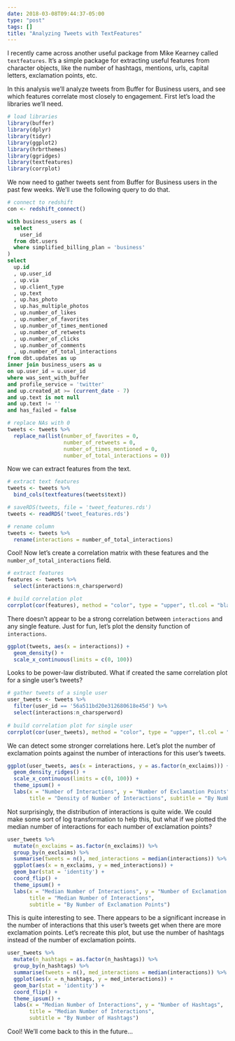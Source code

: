```yaml
---
date: 2018-03-08T09:44:37-05:00
type: "post"
tags: []
title: "Analyzing Tweets with TextFeatures"
---
```


I recently came across another useful package from Mike Kearney called `textfeatures`. It's a simple package for extracting useful features from character objects, like the number of hashtags, mentions, urls, capital letters, exclamation points, etc.

In this analysis we'll analyze tweets from Buffer for Business users, and see which features correlate most closely to engagement. First let's load the libraries we'll need.

```r
# load libraries
library(buffer)
library(dplyr)
library(tidyr)
library(ggplot2)
library(hrbrthemes)
library(ggridges)
library(textfeatures)
library(corrplot)
```

We now need to gather tweets sent from Buffer for Business users in the past few weeks. We'll use the following query to do that.

```r
# connect to redshift
con <- redshift_connect()
```

```sql
with business_users as (
  select
    user_id
  from dbt.users
  where simplified_billing_plan = 'business' 
)
select 
  up.id
  , up.user_id
  , up.via
  , up.client_type
  , up.text
  , up.has_photo
  , up.has_multiple_photos
  , up.number_of_likes
  , up.number_of_favorites
  , up.number_of_times_mentioned
  , up.number_of_retweets
  , up.number_of_clicks
  , up.number_of_comments
  , up.number_of_total_interactions
from dbt.updates as up
inner join business_users as u
on up.user_id = u.user_id
where was_sent_with_buffer
and profile_service = 'twitter'
and up.created_at >= (current_date - 7)
and up.text is not null 
and up.text != ''
and has_failed = false
```

```r
# replace NAs with 0
tweets <- tweets %>% 
  replace_na(list(number_of_favorites = 0, 
                  number_of_retweets = 0,
                  number_of_times_mentioned = 0,
                  number_of_total_interactions = 0))
```

Now we can extract features from the text.

```r
# extract text features
tweets <- tweets %>% 
  bind_cols(textfeatures(tweets$text))
```

```r
# saveRDS(tweets, file = 'tweet_features.rds')
tweets <- readRDS('tweet_features.rds')

# rename column
tweets <- tweets %>% 
  rename(interactions = number_of_total_interactions)
```

Cool! Now let's create a correlation matrix with these features and the `number_of_total_interactions` field.

```r
# extract features
features <- tweets %>% 
  select(interactions:n_charsperword) 

# build correlation plot
corrplot(cor(features), method = "color", type = "upper", tl.col = "black", tl.srt = 45)
```

There doesn't appear to be a strong correlation between `interactions` and any single feature. Just for fun, let's plot the density function of `interactions`.

```r
ggplot(tweets, aes(x = interactions)) +
  geom_density() +
  scale_x_continuous(limits = c(0, 100))
```

Looks to be power-law distributed. What if created the same correlation plot for a single user's tweets?

```r
# gather tweets of a single user
user_tweets <- tweets %>% 
  filter(user_id == '56a511bd20e312680618e45d') %>% 
  select(interactions:n_charsperword)
  
# build correlation plot for single user
corrplot(cor(user_tweets), method = "color", type = "upper", tl.col = "black", tl.srt = 45)
```

We can detect some stronger correlations here. Let's plot the number of exclamation points against the number of interactions for this user's tweets.

```r
ggplot(user_tweets, aes(x = interactions, y = as.factor(n_exclaims))) +
  geom_density_ridges() +
  scale_x_continuous(limits = c(0, 100)) +
  theme_ipsum() +
  labs(x = "Number of Interactions", y = "Number of Exclamation Points", 
       title = "Density of Number of Interactions", subtitle = "By Number of Exclamation Points!")
```

Not surprisingly, the distribution of interactions is quite wide. We could make some sort of log transformation to help this, but what if we plotted the median number of interactions for each number of exclamation points?

```r
user_tweets %>% 
  mutate(n_exclaims = as.factor(n_exclaims)) %>% 
  group_by(n_exclaims) %>% 
  summarise(tweets = n(), med_interactions = median(interactions)) %>% 
  ggplot(aes(x = n_exclaims, y = med_interactions)) +
  geom_bar(stat = 'identity') + 
  coord_flip() +
  theme_ipsum() +
  labs(x = "Median Number of Interactions", y = "Number of Exclamation Points",
       title = "Median Number of Interactions",
       subtitle = "By Number of Exclamation Points")
```

This is quite interesting to see. There appears to be a significant increase in the number of interactions that this user's tweets get when there are more exclamation points. Let's recreate this plot, but use the number of hashtags instead of the number of exclamation points.

```r
user_tweets %>% 
  mutate(n_hashtags = as.factor(n_hashtags)) %>% 
  group_by(n_hashtags) %>% 
  summarise(tweets = n(), med_interactions = median(interactions)) %>% 
  ggplot(aes(x = n_hashtags, y = med_interactions)) +
  geom_bar(stat = 'identity') + 
  coord_flip() +
  theme_ipsum() +
  labs(x = "Median Number of Interactions", y = "Number of Hashtags",
       title = "Median Number of Interactions",
       subtitle = "By Number of Hashtags")
```

Cool! We'll come back to this in the future...